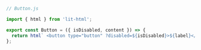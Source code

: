 ```js
// Button.js

import { html } from 'lit-html';

export const Button = ({ isDisabled, content }) => {
  return html` <button type="button" ?disabled=${isDisabled}>${label}</button> `;
};
```
